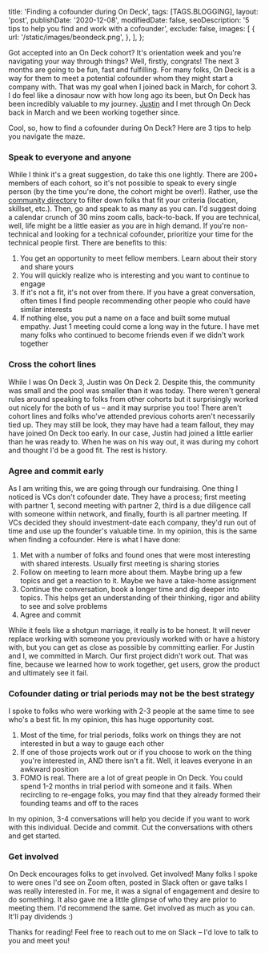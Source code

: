 
  title: 'Finding a cofounder during On Deck',
  tags: [TAGS.BLOGGING],
  layout: 'post',
  publishDate: '2020-12-08',
  modifiedDate: false,
  seoDescription: '5 tips to help you find and work with a cofounder',
  exclude: false,
  images: [
    {
      url: '/static/images/beondeck.png',
    },
  ],
};

Got accepted into an On Deck cohort? It's orientation week and you're navigating your way through things? Well, firstly, congrats! The next 3 months are going to be fun, fast and fulfilling. For many folks,
On Deck is a way for them to meet a potential cofounder whom they might start a company with. That was my goal when I joined back in March, for cohort 3. I do feel like a dinosaur now with how long ago
its been, but On Deck has been incredibly valuable to my journey. [Justin](https://www.linkedin.com/in/justindlevine29/) and I met through On Deck back in March and we been working together since.

Cool, so, how to find a cofounder during On Deck? Here are 3 tips to help you navigate the maze.

### Speak to everyone and anyone
While I think it's a great suggestion, do take this one lightly. There are 200+ members of each cohort, so it's not possible to speak to every single person (by the time you're done, the cohort might be over!). Rather,
use the [community directory](https://community.beondeck.com/people) to filter down folks that fit your criteria (location, skillset, etc.). Then, go and speak to as many as you can. I'd suggest doing a calendar crunch of
30 mins zoom calls, back-to-back. If you are technical, well, life might be a little easier as you are in high demand. If you're non-technical and looking for a technical cofounder, prioritize your time for the technical people first.
There are benefits to this:

1. You get an opportunity to meet fellow members. Learn about their story and share yours
2. You will quickly realize who is interesting and you want to continue to engage
3. If it's not a fit, it's not over from there. If you have a great conversation, often times I find people recommending other people who could have similar interests
4. If nothing else, you put a name on a face and built some mutual empathy. Just 1 meeting could come a long way in the future. I have met many folks who continued to become friends even if we didn't work together

### Cross the cohort lines
While I was On Deck 3, Justin was On Deck 2. Despite this, the community was small and the pool was smaller than it was today. There weren't general rules around speaking to folks from other cohorts but it surprisingly worked out
nicely for the both of us – and it may surprise you too! There aren't cohort lines and folks who've attended previous cohorts aren't necessarily tied up. They may still be look, they may have had a team fallout, they may have joined On Deck too early.
In our case, Justin had joined a little earlier than he was ready to. When he was on his way out, it was during my cohort and thought I'd be a good fit. The rest is history.

### Agree and commit early
As I am writing this, we are going through our fundraising. One thing I noticed is VCs don't cofounder date. They have a process; first meeting with partner 1, second meeting with partner 2, third is a due diligence call
with someone within network, and finally, fourth is all partner meeting. If VCs decided they should investment-date each company, they'd run out of time and use up the founder's valuable time. In my opinion, this is the same
when finding a cofounder. Here is what I have done:

1. Met with a number of folks and found ones that were most interesting with shared interests. Usually first meeting is sharing stories
2. Follow on meeting to learn more about them. Maybe bring up a few topics and get a reaction to it. Maybe we have a take-home assignment
3. Continue the conversation, book a longer time and dig deeper into topics. This helps get an understanding of their thinking, rigor and ability to see and solve problems
4. Agree and commit

While it feels like a shotgun marriage, it really is to be honest. It will never replace working with someone you previously worked with or have a history with, but you can get as close as possible by committing earlier. For Justin and I, we committed in March.
Our first project didn't work out. That was fine, because we learned how to work together, get users, grow the product and ultimately see it fail.

### Cofounder dating or trial periods may not be the best strategy
I spoke to folks who were working with 2-3 people at the same time to see who's a best fit. In my opinion, this has huge opportunity cost.

1. Most of the time, for trial periods, folks work on things they are not interested in but a way to gauge each other
2. If one of those projects work out or if you choose to work on the thing you're interested in, AND there isn't a fit. Well, it leaves everyone in an awkward position
3. FOMO is real. There are a lot of great people in On Deck. You could spend 1-2 months in trial period with someone and it fails. When recircling to re-engage folks, you may find that they already formed their founding teams and off to the races

In my opinion, 3-4 conversations will help you decide if you want to work with this individual. Decide and commit. Cut the conversations with others and get started.

### Get involved
On Deck encourages folks to get involved. Get involved! Many folks I spoke to were ones I'd see on Zoom often, posted in Slack often or gave talks I was really interested in. For me, it was a signal of engagement and desire to do something.
It also gave me a little glimpse of who they are prior to meeting them. I'd recommend the same. Get involved as much as you can. It'll pay dividends :)

Thanks for reading! Feel free to reach out to me on Slack – I'd love to talk to you and meet you!
